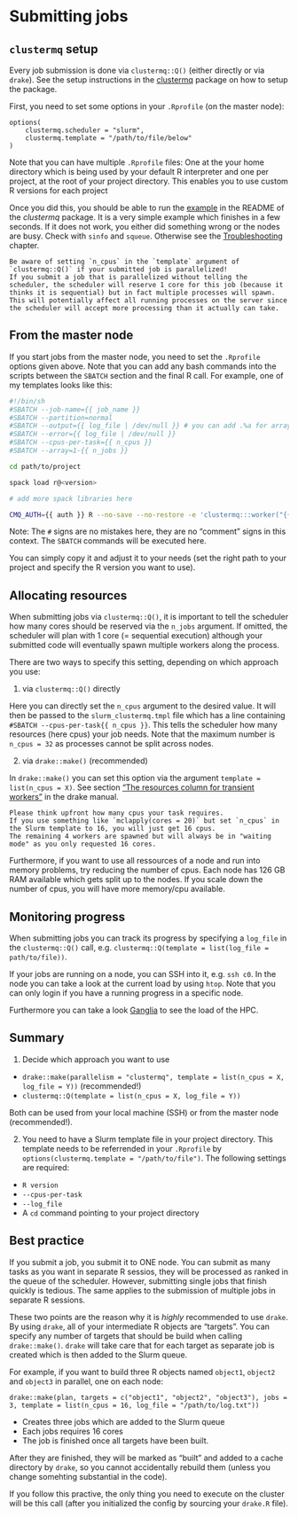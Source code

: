 # Submitting jobs

## `clustermq` setup

Every job submission is done via `clustermq::Q()` (either directly or via `drake`). 
See the setup instructions in the [clustermq](https://github.com/mschubert/clustermq/wiki) package on how to setup the package.

First, you need to set some options in your `.Rprofile` (on the master node):

```
options(
    clustermq.scheduler = "slurm",
    clustermq.template = "/path/to/file/below"
)
```

Note that you can have multiple `.Rprofile` files: One at the your home directory which is being used by your default R interpreter and one per project, at the root of your project directory.
This enables you to use custom R versions for each project

Once you did this, you should be able to run the [example](https://github.com/mschubert/clustermq) in the README of the _clustermq_ package.
It is a very simple example which finishes in a few seconds.
If it does not work, you either did something wrong or the nodes are busy.
Check with `sinfo` and `squeue`.
Otherwise see the [Troubleshooting](#troubleshooting) chapter.

```block
Be aware of setting `n_cpus` in the `template` argument of `clustermq::Q()` if your submitted job is parallelized!
If you submit a job that is parallelized without telling the scheduler, the scheduler will reserve 1 core for this job (because it thinks it is sequential) but in fact multiple processes will spawn. 
This will potentially affect all running processes on the server since the scheduler will accept more processing than it actually can take.
```

## From the master node

If you start jobs from the master node, you need to set the `.Rprofile` options given above.
Note that you can add any bash commands into the scripts between the `SBATCH` section and the final R call.
For example, one of my templates looks like this:

```sh
#!/bin/sh
#SBATCH --job-name={{ job_name }}
#SBATCH --partition=normal
#SBATCH --output={{ log_file | /dev/null }} # you can add .%a for array index
#SBATCH --error={{ log_file | /dev/null }}
#SBATCH --cpus-per-task={{ n_cpus }}
#SBATCH --array=1-{{ n_jobs }}

cd path/to/project

spack load r@<version>

# add more spack libraries here

CMQ_AUTH={{ auth }} R --no-save --no-restore -e 'clustermq:::worker("{{ master }}")'
```

Note: The `#` signs are no mistakes here, they are no "comment" signs in this context. 
The `SBATCH` commands will be executed here.

You can simply copy it and adjust it to your needs (set the right path to your project and specify the R version you want to use).

## Allocating resources

When submitting jobs via `clustermq::Q()`, it is important to tell the scheduler how many cores should be reserved via the `n_jobs` argument.
If omitted, the scheduler will plan with 1 core (= sequential execution) although your submitted code will eventually spawn multiple workers along the process.

There are two ways to specify this setting, depending on which approach you use:

1. via `clustermq::Q()` directly

Here you can directly set the `n_cpus` argument to the desired value. 
It will then be passed to the `slurm_clustermq.tmpl` file which has a line containing `#SBATCH --cpus-per-task{{ n_cpus }}`.
This tells the scheduler how many resources (here cpus) your job needs.
Note that the maximum number is `n_cpus = 32` as processes cannot be split across nodes.

2. via `drake::make()` (recommended)

In `drake::make()` you can set this option via the argument `template = list(n_cpus = X)`.
See section ["The resources column for transient workers"](https://ropenscilabs.github.io/drake-manual/hpc.html#advanced-options) in the drake manual.

```block
Please think upfront how many cpus your task requires. 
If you use something like `mclapply(cores = 20)` but set `n_cpus` in the Slurm template to 16, you will just get 16 cpus.
The remaining 4 workers are spawned but will always be in "waiting mode" as you only requested 16 cores.
```

Furthermore, if you want to use all ressources of a node and run into memory problems, try reducing the number of cpus.
Each node has 126 GB RAM available which gets split up to the nodes. 
If you scale down the number of cpus, you will have more memory/cpu available.

## Monitoring progress

When submitting jobs you can track its progress by specifying a `log_file` in the `clustermq::Q()` call, e.g. `clustermq::Q(template = list(log_file = path/to/file))`.

If your jobs are running on a node, you can SSH into it, e.g. `ssh c0`.
In the node you can take a look at the current load by using `htop`.
Note that you can only login if you have a running progress in a specific node.

Furthermore you can take a look [Ganglia](http://10.35.158.19/ganglia/?r=hour&cs=&ce=&m=load_one&s=by+name&c=OpenHPC&tab=m&vn=&hide-hf=false) to see the load of the HPC.

## Summary

1. Decide which approach you want to use

- `drake::make(parallelism = "clustermq", template = list(n_cpus = X, log_file = Y))` (recommended!)
- `clustermq::Q(template = list(n_cpus = X, log_file = Y))`

Both can be used from your local machine (SSH) or from the master node (recommended!).

2. You need to have a Slurm template file in your project directory. This template needs to be referrended in your `.Rprofile` by `options(clustermq.template = "/path/to/file")`. The following settings are required:

- `R version`
- `--cpus-per-task`
- `--log_file`
- A `cd` command pointing to your project directory

## Best practice {#best-practice}

If you submit a job, you submit it to ONE node.
You can submit as many tasks as you want in separate R sessios, they will be processed as ranked in the queue of the scheduler.
However, submitting single jobs that finish quickly is tedious.
The same applies to the submission of multiple jobs in separate R sessions.

These two points are the reason why it is *highly* recommended to use `drake`.
By using `drake`, all of your intermediate R objects are "targets". 
You can specify any number of targets that should be build when calling `drake::make()`.
`drake` will take care that for each target as separate job is created which is then added to the Slurm queue.

For example, if you want to build three R objects named `object1`, `object2` and `object3` in parallel, one on each node:

`drake::make(plan, targets = c("object1", "object2", "object3"), jobs = 3, template = list(n_cpus = 16, log_file = "/path/to/log.txt"))`

- Creates three jobs which are added to the Slurm queue
- Each jobs requires 16 cores
- The job is finished once all targets have been built.

After they are finished, they will be marked as "built" and added to a cache directory by `drake`, so you cannot accidentally rebuild them (unless you change somehting substantial in the code).

If you follow this practive, the only thing you need to execute on the cluster will be this call (after you initialized the config by sourcing your `drake.R` file).


